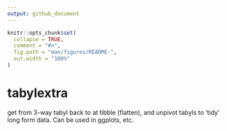 ```yaml
---
output: github_document
---
```


<!-- README.md is generated from README.Rmd. Please edit that file -->

```r
knitr::opts_chunk$set(
  collapse = TRUE,
  comment = "#>",
  fig.path = "man/figures/README-",
  out.width = "100%"
)
```

# tabylextra

get from 3-way tabyl back to at tibble (flatten), and unpivot tabyls to 'tidy' long form data.  Can be used in ggplots, etc. 
